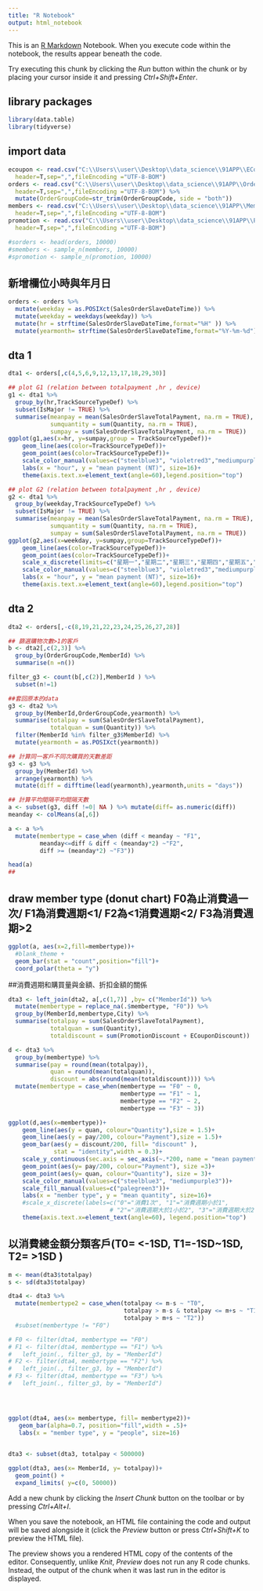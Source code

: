 ```yaml
---
title: "R Notebook"
output: html_notebook
---
```


This is an [R Markdown](http://rmarkdown.rstudio.com) Notebook. When you execute code within the notebook, the results appear beneath the code. 

Try executing this chunk by clicking the *Run* button within the chunk or by placing 
your cursor inside it and pressing *Ctrl+Shift+Enter*. 

## library packages
```r
library(data.table)
library(tidyverse)
```

## import data
```r
ecoupon <- read.csv("C:\\Users\\user\\Desktop\\data_science\\91APP\\ECoupon.csv",
  header=T,sep=",",fileEncoding ="UTF-8-BOM")
orders <- read.csv("C:\\Users\\user\\Desktop\\data_science\\91APP\\Orders.csv",
  header=T,sep=",",fileEncoding ="UTF-8-BOM") %>%
  mutate(OrderGroupCode=str_trim(OrderGroupCode, side = "both"))
members <- read.csv("C:\\Users\\user\\Desktop\\data_science\\91APP\\Member.csv",
  header=T,sep=",",fileEncoding ="UTF-8-BOM")
promotion <- read.csv("C:\\Users\\user\\Desktop\\data_science\\91APP\\PromotionOrders.csv",
  header=T,sep=",",fileEncoding ="UTF-8-BOM")
```

```r
#sorders <- head(orders, 10000)
#smembers <- sample_n(members, 10000)
#spromotion <- sample_n(promotion, 10000)
```

## 新增欄位小時與年月日
```r
orders <- orders %>%
  mutate(weekday = as.POSIXct(SalesOrderSlaveDateTime)) %>%
  mutate(weekday = weekdays(weekday)) %>%
  mutate(hr = strftime(SalesOrderSlaveDateTime,format="%H" )) %>%
  mutate(yearmonth= strftime(SalesOrderSlaveDateTime,format="%Y-%m-%d"))
```

## dta 1
```r
dta1 <- orders[,c(4,5,6,9,12,13,17,18,29,30)] 

## plot G1 (relation between totalpayment ,hr , device)
g1 <- dta1 %>%
  group_by(hr,TrackSourceTypeDef) %>%
  subset(IsMajor != TRUE) %>%
  summarise(meanpay = mean(SalesOrderSlaveTotalPayment, na.rm = TRUE),
            sumquantity = sum(Quantity, na.rm = TRUE),
            sumpay = sum(SalesOrderSlaveTotalPayment, na.rm = TRUE))
ggplot(g1,aes(x=hr, y=sumpay,group = TrackSourceTypeDef))+ 
    geom_line(aes(color=TrackSourceTypeDef))+
    geom_point(aes(color=TrackSourceTypeDef))+
    scale_color_manual(values=c("steelblue3", "violetred3","mediumpurple3"))+
    labs(x = "hour", y = "mean payment (NT)", size=16)+
    theme(axis.text.x=element_text(angle=60),legend.position="top")
```

```r
## plot G2 (relation between totalpayment ,hr , device)
g2 <- dta1 %>%
  group_by(weekday,TrackSourceTypeDef) %>%
  subset(IsMajor != TRUE) %>%
  summarise(meanpay = mean(SalesOrderSlaveTotalPayment, na.rm = TRUE),
            sumquantity = sum(Quantity, na.rm = TRUE),
            sumpay = sum(SalesOrderSlaveTotalPayment, na.rm = TRUE))
ggplot(g2,aes(x=weekday, y=sumpay,group=TrackSourceTypeDef))+ 
    geom_line(aes(color=TrackSourceTypeDef))+
    geom_point(aes(color=TrackSourceTypeDef))+
    scale_x_discrete(limits=c("星期一","星期二","星期三","星期四","星期五","星期六","星期日"))+
    scale_color_manual(values=c("steelblue3", "violetred3","mediumpurple3"))+
    labs(x = "hour", y = "mean payment (NT)", size=16)+
    theme(axis.text.x=element_text(angle=60),legend.position="top")
```


## dta 2
```r
dta2 <- orders[,-c(8,19,21,22,23,24,25,26,27,28)] 
```

```r
## 篩選購物次數>1的客戶
b <- dta2[,c(2,3)] %>%
  group_by(OrderGroupCode,MemberId) %>%
  summarise(n =n()) 

filter_g3 <- count(b[,c(2)],MemberId ) %>%
  subset(n!=1)

##套回原本的data
g3 <- dta2 %>%
  group_by(MemberId,OrderGroupCode,yearmonth) %>%
  summarise(totalpay = sum(SalesOrderSlaveTotalPayment),
            totalquan = sum(Quantity)) %>%
  filter(MemberId %in% filter_g3$MemberId) %>%
  mutate(yearmonth = as.POSIXct(yearmonth))

## 計算同一客戶不同次購買的天數差距
g3 <- g3 %>%
  group_by(MemberId) %>% 
  arrange(yearmonth) %>%
  mutate(diff = difftime(lead(yearmonth),yearmonth,units = "days"))

## 計算平均間隔平均間隔天數
a <- subset(g3, diff !=0| NA ) %>% mutate(diff= as.numeric(diff))
meanday <- colMeans(a[,6])

a <- a %>%
  mutate(membertype = case_when (diff < meanday ~ "F1",
         meanday<=diff & diff < (meanday*2) ~"F2",
         diff >= (meanday*2) ~"F3"))

head(a)
##
```

## draw member type (donut chart) F0為止消費過一次/ F1為消費週期<1/ F2為<1消費週期<2/ F3為消費週期>2
```r

ggplot(a, aes(x=2,fill=membertype))+
  #blank_theme +
  geom_bar(stat = "count",position="fill")+
  coord_polar(theta = "y")
```

##消費週期和購買量與金額、折扣金額的關係
```r
dta3 <- left_join(dta2, a[,c(1,7)] ,by= c("MemberId")) %>%
  mutate(membertype = replace_na(.$membertype, "F0")) %>%
  group_by(MemberId,membertype,City) %>%
  summarise(totalpay = sum(SalesOrderSlaveTotalPayment),
            totalquan = sum(Quantity),
            totaldiscount = sum(PromotionDiscount + ECouponDiscount))

d <- dta3 %>%
  group_by(membertype) %>%
  summarise(pay = round(mean(totalpay)),
            quan = round(mean(totalquan)),
            discount = abs(round(mean(totaldiscount)))) %>%
  mutate(membertype = case_when(membertype == "F0" ~ 0,
                                membertype == "F1" ~ 1,
                                membertype == "F2" ~ 2,
                                membertype == "F3" ~ 3))

ggplot(d,aes(x=membertype))+ 
    geom_line(aes(y = quan, colour="Quantity"),size = 1.5)+
    geom_line(aes(y = pay/200, colour="Payment"),size = 1.5)+
    geom_bar(aes(y = discount/200, fill= "discount" ), 
             stat = "identity",width = 0.3)+
    scale_y_continuous(sec.axis = sec_axis(~.*200, name = "mean payment (NT)"))+
    geom_point(aes(y= pay/200, colour="Payment"), size =3)+
    geom_point(aes(y= quan, colour="Quantity"), size = 3)+
    scale_color_manual(values=c("steelblue3", "mediumpurple3"))+
    scale_fill_manual(values=c("palegreen3"))+
    labs(x = "member type", y = "mean quantity", size=16)+
    #scale_x_discrete(labels=c("0"="消費1次", "1"="消費週期小於1",
                             # "2"="消費週期大於1小於2", "3"="消費週期大於2"))+
    theme(axis.text.x=element_text(angle=60), legend.position="top")

```

## 以消費總金額分類客戶(T0= <-1SD, T1=-1SD~1SD, T2= >1SD )
```r
m <- mean(dta3$totalpay)
s <- sd(dta3$totalpay)

dta4 <- dta3 %>%
  mutate(membertype2 = case_when(totalpay <= m-s ~ "T0",
                                 totalpay > m-s & totalpay <= m+s ~ "T1",
                                 totalpay > m+s ~ "T2"))
  #subset(membertype != "F0")

# F0 <- filter(dta4, membertype == "F0")
# F1 <- filter(dta4, membertype == "F1") %>%
#   left_join(., filter_g3, by = "MemberId")
# F2 <- filter(dta4, membertype == "F2") %>%
#   left_join(., filter_g3, by = "MemberId")
# F3 <- filter(dta4, membertype == "F3") %>%
#   left_join(., filter_g3, by = "MemberId")




ggplot(dta4, aes(x= membertype, fill= membertype2))+
   geom_bar(alpha=0.7, position="fill",width = .5)+
   labs(x = "member type", y = "people", size=16)
  

dta3 <- subset(dta3, totalpay < 500000)

```

```r
ggplot(dta3, aes(x= MemberId, y= totalpay))+
  geom_point() +
  expand_limits( y=c(0, 50000))
```

Add a new chunk by clicking the *Insert Chunk* button on the toolbar or by pressing *Ctrl+Alt+I*.


When you save the notebook, an HTML file containing the code and output will be saved alongside it (click the *Preview* button or press *Ctrl+Shift+K* to preview the HTML file).

The preview shows you a rendered HTML copy of the contents of the editor. Consequently, unlike *Knit*, *Preview* does not run any R code chunks. Instead, the output of the chunk when it was last run in the editor is displayed.
